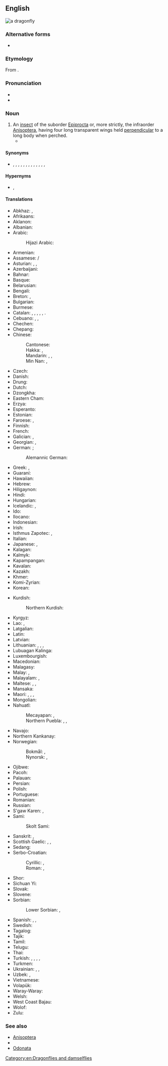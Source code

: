 ==English==
[[Image:Libellula depressa.jpg|thumb|a dragonfly]]
{{wikipedia}}

===Alternative forms===
* {{l|en|dragon-fly}}

===Etymology===
From {{compound|en|dragon|fly}}.

===Pronunciation===
* {{IPA|en|/ˈdɹæɡənˌflaɪ/}}
* {{audio|en|en-us-dragonfly.ogg|Audio (US)}}

===Noun===
{{en-noun}}

# An [[insect]] of the suborder [[Epiprocta]] or, more strictly, the infraorder [[Anisoptera]], having four long transparent wings held [[perpendicular]] to a long body when perched.
#* {{quote-book|en|year=1626|author=Francis Bacon|authorlink=Francis Bacon|title=Sylva Sylvarum|passage=The delicate coloured '''Dragon Flies''' may have likewise some Corrosive quality.}}

====Synonyms====
* {{sense|insect of infraorder Anisoptera}} {{l|en|adderbolt}}, {{l|en|darner}}, {{l|en|darning needle}}, {{vern|devil's darning needle}}, {{l|en|dining needle}}, {{vern|ear sewer}}, {{l|en|horse-stinger}}, {{vern|mosquito fly}}, {{l|en|mosquito hawk}}, {{l|en|needle}}, {{vern|skeeter hawk}}, {{l|en|snake doctor}}, {{vern|snake feeder}}, {{l|en|spindle}}

====Hypernyms====
* {{l|en|odonate}}, {{l|en|sewing needle}}

====Translations====
{{trans-top|insect of the infraorder Anisoptera}}
* Abkhaz: {{t|ab|аӡахы́баа}}, {{t|ab|амаҭхса́}}
* Afrikaans: {{t|af|naaldekoker}}
* Aklanon: {{t|akl|tambibidli}}
* Albanian: {{t+|sq|pilivesë}}
* Arabic: {{t+|ar|يَعْسُوب|m}}
*: Hijazi Arabic: {{t|acw|يَعْسُوب|m|tr=yaʿsūb}}
* Armenian: {{t+|hy|ճպուռ}}
* Assamese: {{t|as|জিঞাঁ}} / {{t|as|জিয়াঁ}}
* Asturian: {{t|ast|aceitera|f}}, {{t|ast|cortanarices|m}}, {{t|ast|cortañarices|m}}
* Azerbaijani: {{t-needed|az}}
* Bahnar: {{t|bdq|klo 'ba}}
* Basque: {{t|eu|burruntzi}}
* Belarusian: {{t|be|страказа́|f|sc=Cyrl}}
* Bengali: {{t|bn|ফড়িং|sc=Beng}}
* Breton: {{t+|br|nadoz-aer|f}}, {{t|br|marc'h-aer|m}}
* Bulgarian: {{t|bg|во́дно ко́нче|n|sc=Cyrl}}
* Burmese: {{t+|my|ပုစဉ်း}}
* Catalan: {{t+|ca|libèl·lula|f}}, {{t+|ca|cavall de serp|m}}, {{t+|ca|espiadimonis|m}}, {{t|ca|tallanassos|m}}, {{t+|ca|teixidor|m}}, {{t|ca|barratgina|f}}.
* Cebuano: {{t|ceb|alindanaw}}, {{t|ceb|handanaw}}, {{t|ceb|helikopter}}
* Chechen: {{t|ce|шайтӏанан дин}}
* Chepang: {{t|cdm|दुय्‌ला}}
* Chinese:
*: Cantonese: {{t|yue|蜻蜓|tr=cing1 ting4}}
*: Hakka: {{t|hak|揚尾仔}}, {{t|hak|扬尾仔|tr=yòng-mî-é}}
*: Mandarin: {{t+|cmn|蜻蜓|tr=qīngtíng|sc=Hani}}, {{t+|cmn|丁丁貓兒|sc=Hani}}, {{t+|cmn|丁丁猫儿|tr=díngdíngmáor|sc=Hani}} {{qualifier|Southwestern}}
*: Min Nan: {{t+|nan|田嬰|sc=Hani}}, {{t|nan|田婴|tr=chhân-eⁿ, chhân-iⁿ, chhân-ni, chhân-ne, iân-mi|sc=Hani}}
* Czech: {{t+|cs|vážka|f}}
* Danish: {{t|da|guldsmed|c}}
* Drung: {{t|duu|nvmzer tvma}}
* Dutch: {{t+|nl|libel|f}}
* Dzongkha: {{t|dz|གནམ་གྲུ་འབུཔ}}
* Eastern Cham: {{t|cjm|ꨈꨮꩌ ꨈꨮꩊ|tr=gơm gơl}}
* Erzya: {{t|myv|салмуксонь салы|sc=Cyrl}}
* Esperanto: {{t+|eo|libelo}}
* Estonian: {{t+|et|kiil}}
* Faroese: {{t|fo|gullsmiður|m}}, {{t|fo|drekafluga|f}}
* Finnish: {{t|fi|sudenkorento}}
* French: {{t+|fr|libellule|f}}
* Galician: {{t+|gl|cabalo do demo|m}}, {{t|gl|libélula|f}}
* Georgian: {{t+|ka|ჭრიჭინა|sc=Geor}}, {{t|ka|ნემსიყლაპია|sc=Geor}}
* German: {{t+|de|Libelle|f}}; {{t|de|Wasserjungfer|f}} {{q|dated}}
*: Alemannic German: {{t|gsw|Gufeschisser|m}}
* Greek: {{t|el|λιβελλούλη|f}}, {{t+|el|λιβελούλα|f}}
* Guaraní: {{t|gn|ñahatĩ}}
* Hawaiian: {{t|haw|pīnao}}
* Hebrew: {{t+|he|שַׁפִּירִית|f|tr=shapirit}}
* Hiligaynon: {{t|hil|tumbak-tumbak}}
* Hindi: {{t|hi|व्याध पतंग|sc=Deva}}
* Hungarian: {{t+|hu|szitakötő}}
* Icelandic: {{t+|is|drekafluga|f}}, {{t+|is|slenja|f}}
* Ido: {{t+|io|libelulo}}
* Ilocano: {{t|ilo|billobillo}}
* Indonesian: {{t+|id|capung}}
* Irish: {{t|ga|snáthaid mhór|f}}
* Isthmus Zapotec: {{t|zai|sumpirinisa}}, {{t|zai|xhumpirinisa}}
* Italian: {{t+|it|libellula|f}}
* Japanese: {{t+|ja|蜻蛉|tr=とんぼ, tonbo|sc=Jpan}}, {{t+|ja|トンボ|tr=tonbo}}
* Kalagan: {{t|kqe|antotobig}}
* Kalmyk: {{t|xal|темәлҗрһн}}
* Kapampangan: {{t|pam|tulang}}
* Kavalan: {{t|ckv|putit}}
* Kazakh: {{t|kk|инелік|sc=Cyrl}}
* Khmer: {{t+|km|កន្ទុំរុយ}}
* Komi-Zyrian: {{t|kpv|юрси гусь|sc=Cyrl}}
* Korean: {{t+|ko|잠자리}}
{{trans-mid}}
* Kurdish:
*: Northern Kurdish: {{t+|kmr|zencere}}
* Kyrgyz: {{t+|ky|ийнелик}}
* Lao: {{t|lo|ປໍ}}, {{t|lo|ແມງປໍ}}
* Latgalian: {{t|ltg|spuorņs|m}}
* Latin: {{t+|la|libellula|f}}
* Latvian: {{t|lv|spāre|f}}
* Lithuanian: {{t+|lt|laumžirgis|m}}, {{t|lt|žirgelis|m}}, {{qualifier|some species}} {{t|lt|skėtė|f}}, {{qualifier|some species}} {{t|lt|strėlikė|f}}
* Lubuagan Kalinga: {{t|knb|belliling}}
* Luxembourgish: {{t+|lb|Libell|f}}
* Macedonian: {{t|mk|вилино коњче|n}}
* Malagasy: {{t+|mg|angidina}}
* Malay: {{t|ms|capung}}, {{t|ms|pepatung}}
* Malayalam: {{t+|ml|തുമ്പി}}, {{t|ml|കല്ലൻതുമ്പി}}
* Maltese: {{t|mt|debba tax-xitan|f}}, {{t|mt|ħelikopter}}, {{t|mt|mazzarell|m}}
* Mansaka: {{t|msk|sagumbabarit}}
* Maori: {{t|mi|kapowai}}, {{t|mi|kapowai}}, {{t|mi|uruururoroa}}, {{t|mi|kapowai}}
* Mongolian: {{t+|mn|тэмээлзгэнэ}}
* Nahuatl:
*: Mecayapan: {{t|nhx|tzoncalhuihuitani}} {{qual|Mecayapan}}, {{t|nhx|a̱tzóncal}} {{qual|Tatahuicapan}}
*: Northern Puebla: {{t|ncj|sayolatl}}, {{t|ncj|isayol in atl}}, {{t|ncj|icahuayo in ahmo cuali tlacatl}}
* Navajo: {{t|nv|tániilʼáí}}
* Northern Kankanay: {{t|xnn|ayoyogan}}
* Norwegian:
*: Bokmål: {{t+|nb|øyenstikker|m}}, {{t|nb|øyestikker|m}}
*: Nynorsk: {{t|nn|augestikkar|m}}, {{t|nn|augnestikkar|m}}
* Ojibwe: {{t|oj|oboodashkwaanishiinh }}
* Pacoh: {{t|pac|tang tuiq}}
* Palauan: {{t|pau|chemaiong}}
* Persian: {{t+|fa|سنجاقک|tr=sanjâqak}}
* Polish: {{t+|pl|ważka|f}}
* Portuguese: {{t+|pt|libélula|f}}
* Romanian: {{t+|ro|libelulă|f}}
* Russian: {{t+|ru|стрекоза́|f}}
* S'gaw Karen: {{t|ksw|ကွဲၢ်မိၢ်ဘီ}}, {{t|ksw|ကွဲၢ်လဲၢ်ဘီ}}
* Sami:
*: Skolt Sami: {{t|sms|čuõškkvuâppai}}
* Sanskrit: {{t+|sa|प्राचिका}}, {{t+|sa|प्राचिका}}
* Scottish Gaelic: {{t+|gd|tarbh-nathrach|m}}, {{t+|gd|tarbhan-nathrach|m}}, {{t+|gd|cuileag-lasrach|f}}
* Sedang: {{t|sed|xing xông}}
* Serbo-Croatian:
*: Cyrillic: {{t|sh|вилин коњиц|m|sc=Cyrl}}, {{t|sh|вилински коњиц|m|sc=Cyrl}}
*: Roman: {{t+|sh|vilin konjic|m}}, {{t+|sh|vilinski konjic|m}}
* Shor: {{t|cjs|сур}}
* Sichuan Yi: {{t|ii|ꊴ}}
* Slovak: {{t+|sk|vážka|f}}
* Slovene: {{t+|sl|kačji pastir|m}}
* Sorbian:
*: Lower Sorbian: {{t|dsb|libela|m}}, {{t|dsb|bogowy kónik|m}}
* Spanish: {{t+|es|libélula|f}}, {{t+|es|aguacil|m}} {{qualifier|Argentina|Uruguay}}, {{t|es|pipilacha|f}} {{qualifier|Nicaragua}}
* Swedish: {{t+|sv|trollslända}}
* Tagalog: {{t|tl|tutubi}}
* Tajik: {{t|tg|сӯзанак}}
* Tamil: {{t+|ta|தும்பி}}
* Telugu: {{t+|te|తూనీగ|sc=Telu}}
* Thai: {{t+|th|แมลงปอ}}
* Turkish: {{t+|tr|kızböceği}}, {{t+|tr|yusufçuk}}, {{t|tr|helikopter böceği}}, {{t|tr|çamcarı}}, {{t|tr|dambıra}}
* Turkmen: {{t|tk|teneçir}}
* Ukrainian: {{t|uk|стрекоза́|f|sc=Cyrl}}, {{t+|uk|ва́жка|f|sc=Cyrl}}, {{t+|uk|ба́бка|f|sc=Cyrl}}
* Uzbek: {{t+|uz|ninachi}}, {{t+|uz|soʻzanak}}
* Vietnamese: {{t+|vi|chuồn chuồn}}
* Volapük: {{t|vo|libelul}}
* Waray-Waray: {{t|war|tambuburay}}
* Welsh: {{t|cy|gwas y neidr|m}}
* West Coast Bajau: {{t|bdr|bari-bari}}
* Wolof: {{t|wo|xund-xund}}
* Zulu: {{t+|zu|uzekamanzi|c1a|c2a}}
{{trans-bottom}}

===See also===
* [[Anisoptera]]
* {{l|en|damselfly}}
* [[Odonata]]

[[Category:en:Dragonflies and damselflies]]
